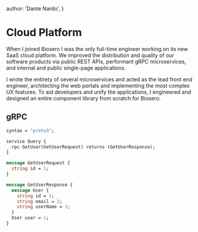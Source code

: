   author: 'Dante Nardo',
}
 
# Cloud Platform

When I joined Biosero I was the only full-time engineer working on its new SaaS cloud platform. We improved the distribution and quality of our software products via public REST APIs, performant gRPC microservices, and internal and public single-page applications.

I wrote the entirety of several microservices and acted as the lead front end engineer, architecting the web portals and implementing the most complex UX features. To aid developers and unify the applications, I engineered and designed an entire component library from scratch for Biosero.

## gRPC

```proto
syntax = "proto3";

service Query {
  rpc GetUser(GetUserRequest) returns (GetUserResponse);
}

message GetUserRequest {
  string id = 1;
}

message GetUserResponse {
  message User {
    string id = 1;
    string email = 2;
    string userName = 3;
  }
  User user = 1;
}
```
